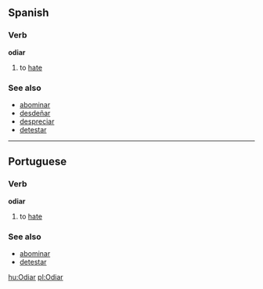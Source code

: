 ==Spanish==
===Verb===
'''odiar'''

# to [[hate]]

===See also===
*[[abominar]]
*[[desdeñar]]
*[[despreciar]]
*[[detestar]]

----

==Portuguese==
===Verb===
'''odiar'''

# to [[hate]]

===See also===
*[[abominar]]
*[[detestar]]

[[hu:Odiar]]
[[pl:Odiar]]